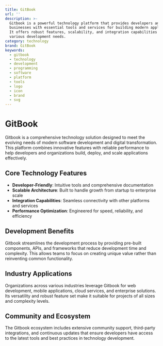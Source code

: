 ```yaml
---
title: GitBook
url: ''
description: >-
  Gitbook is a powerful technology platform that provides developers and
  businesses with essential tools and services for building modern applications.
  It offers robust features, scalability, and integration capabilities for
  various development needs.
category: technology
brand: GitBook
keywords:
  - gitbook
  - technology
  - development
  - programming
  - software
  - platform
  - tools
  - logo
  - icon
  - brand
  - svg
---
```


# GitBook

Gitbook is a comprehensive technology solution designed to meet the evolving needs of modern software development and digital transformation. This platform combines innovative features with reliable performance to help developers and organizations build, deploy, and scale applications effectively.

## Core Technology Features

- **Developer-Friendly**: Intuitive tools and comprehensive documentation
- **Scalable Architecture**: Built to handle growth from startup to enterprise scale
- **Integration Capabilities**: Seamless connectivity with other platforms and services
- **Performance Optimization**: Engineered for speed, reliability, and efficiency

## Development Benefits

Gitbook streamlines the development process by providing pre-built components, APIs, and frameworks that reduce development time and complexity. This allows teams to focus on creating unique value rather than reinventing common functionality.

## Industry Applications

Organizations across various industries leverage Gitbook for web development, mobile applications, cloud services, and enterprise solutions. Its versatility and robust feature set make it suitable for projects of all sizes and complexity levels.

## Community and Ecosystem

The Gitbook ecosystem includes extensive community support, third-party integrations, and continuous updates that ensure developers have access to the latest tools and best practices in technology development.

